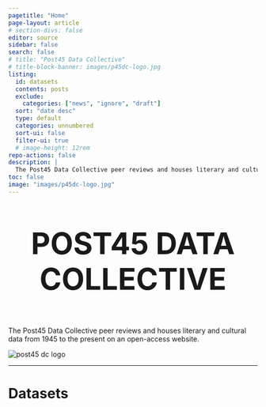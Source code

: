 ```yaml
---
pagetitle: "Home"
page-layout: article
# section-divs: false
editor: source
sidebar: false
search: false
# title: "Post45 Data Collective"
# title-block-banner: images/p45dc-logo.jpg
listing:
  id: datasets
  contents: posts
  exclude:
    categories: ["news", "ignore", "draft"]
  sort: "date desc"
  type: default
  categories: unnumbered 
  sort-ui: false
  filter-ui: true
  # image-height: 12rem
repo-actions: false
description: | 
  The Post45 Data Collective peer reviews and houses literary and cultural data from 1945 to the present.
toc: false
image: "images/p45dc-logo.jpg"
---
```


::: {#hero-banner .column-screen}



<div class="hero-content">
  <p style="font-size: 60px; font-weight: bold; text-align: center;"> POST45 DATA COLLECTIVE</p>
  <p>The Post45 Data Collective peer reviews and houses literary and cultural data from 1945 to the present on an open-access website.</p>
</div>

<img class="hero-image" src="images/p45dc-logo.jpg" alt="post45 dc logo">

:::


---

# Datasets

::: {#datasets}
:::